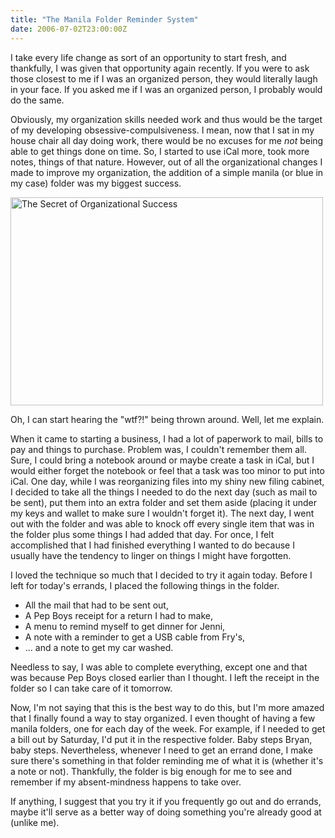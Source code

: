 ```yaml
---
title: "The Manila Folder Reminder System"
date: 2006-07-02T23:00:00Z
---
```


I take every life change as sort of an opportunity to start fresh, and thankfully, I was given that opportunity again recently. If you were to ask those closest to me if I was an organized person, they would literally laugh in your face. If you asked me if I was an organized person, I probably would do the same.

Obviously, my organization skills needed work and thus would be the target of my developing obsessive-compulsiveness. I mean, now that I sat in my house chair all day doing work, there would be no excuses for me *not* being able to get things done on time. So, I started to use iCal more, took more notes, things of that nature. However, out of all the organizational changes I made to improve my organization, the addition of a simple manila (or blue in my case) folder was my biggest success.

[<img src="http://static.flickr.com/55/180534545_af67755b21.jpg" width="500" height="333" alt="The Secret of Organizational Success" />][1]

Oh, I can start hearing the "wtf?!" being thrown around. Well, let me explain.

When it came to starting a business, I had a lot of paperwork to mail, bills to pay and things to purchase. Problem was, I couldn't remember them all. Sure, I could bring a notebook around or maybe create a task in iCal, but I would either forget the notebook or feel that a task was too minor to put into iCal. One day, while I was reorganizing files into my shiny new filing cabinet, I decided to take all the things I needed to do the next day (such as mail to be sent), put them into an extra folder and set them aside (placing it under my keys and wallet to make sure I wouldn't forget it). The next day, I went out with the folder and was able to knock off every single item that was in the folder plus some things I had added that day. For once, I felt accomplished that I had finished everything I wanted to do because I usually have the tendency to linger on things I might have forgotten.

I loved the technique so much that I decided to try it again today. Before I left for today's errands, I placed the following things in the folder.

*   All the mail that had to be sent out,
*   A Pep Boys receipt for a return I had to make,
*   A menu to remind myself to get dinner for Jenni,
*   A note with a reminder to get a USB cable from Fry's,
*   ... and a note to get my car washed.

Needless to say, I was able to complete everything, except one and that was because Pep Boys closed earlier than I thought. I left the receipt in the folder so I can take care of it tomorrow.

Now, I'm not saying that this is the best way to do this, but I'm more amazed that I finally found a way to stay organized. I even thought of having a few manila folders, one for each day of the week. For example, if I needed to get a bill out by Saturday, I'd put it in the respective folder. Baby steps Bryan, baby steps. Nevertheless, whenever I need to get an errand done, I make sure there's something in that folder reminding me of what it is (whether it's a note or not). Thankfully, the folder is big enough for me to see and remember if my absent-mindness happens to take over.

If anything, I suggest that you try it if you frequently go out and do errands, maybe it'll serve as a better way of doing something you're already good at (unlike me).

[1]: http://www.flickr.com/photos/avalonstar/180534545/

